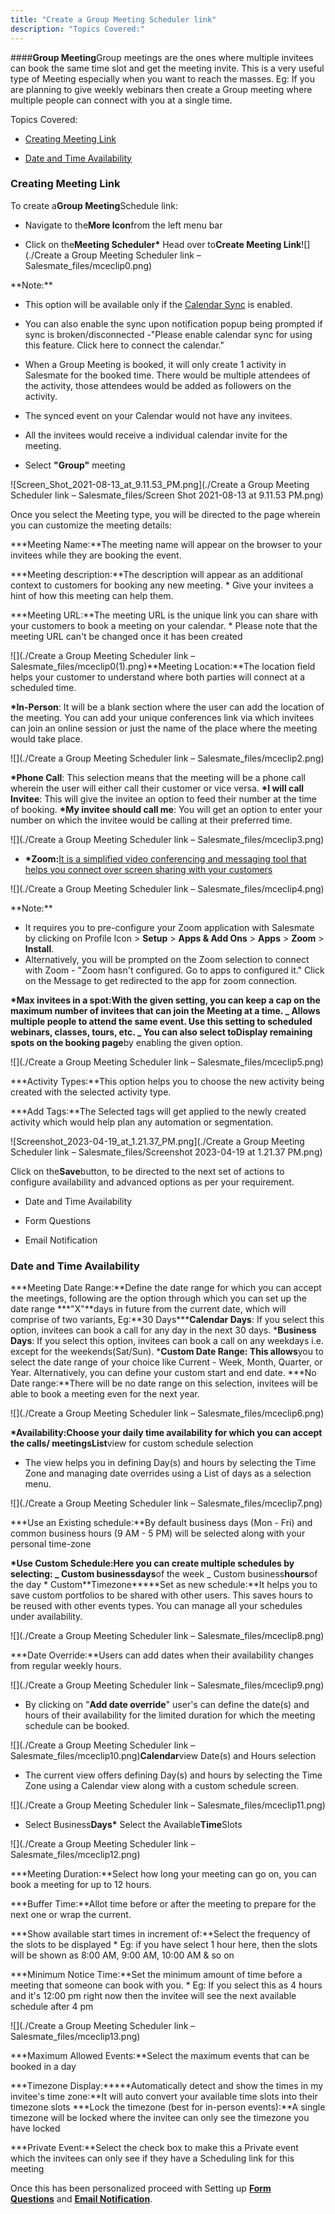 ```yaml
---
title: "Create a Group Meeting Scheduler link"
description: "Topics Covered:"
---
```


####**Group Meeting**Group meetings are the ones where multiple invitees can book the same time slot and get the meeting invite. This is a very useful type of Meeting especially when you want to reach the masses. Eg: If you are planning to give weekly webinars then create a Group meeting where multiple people can connect with you at a single time.

Topics Covered:

- [Creating Meeting Link](https://support.salesmate.io/hc/en-us/articles/4405390553613#h_01HXBW66RCD7BM4S2ZXGX72RPD)

- [Date and Time Availability](https://support.salesmate.io/hc/en-us/articles/4405390553613#h_01HXBW4Q7MNCRZ2MD4VBAPC0T0)

### Creating Meeting Link

To create a**Group Meeting**Schedule link:

- Navigate to the**More Icon**from the left menu bar

- Click on the**Meeting Scheduler\*** Head over to**Create Meeting Link**![](./Create a Group Meeting Scheduler link – Salesmate_files/mceclip0.png)

<Note>
**Note:**

- This option will be available only if the [Calendar Sync](https://support.salesmate.io/hc/en-us/articles/4405390306189) is enabled.

- You can also enable the sync upon notification popup being prompted if sync is broken/disconnected -"Please enable calendar sync for using this feature. Click here to connect the calendar."

- When a Group Meeting is booked, it will only create 1 activity in Salesmate for the booked time. There would be multiple attendees of the activity, those attendees would be added as followers on the activity.

- The synced event on your Calendar would not have any invitees.

- All the invitees would receive a individual calendar invite for the meeting.

- Select **"Group"** meeting

</Note>

![Screen_Shot_2021-08-13_at_9.11.53_PM.png](./Create a Group Meeting Scheduler link – Salesmate_files/Screen Shot 2021-08-13 at 9.11.53 PM.png)

Once you select the Meeting type, you will be directed to the page wherein you can customize the meeting details:

**\*Meeting Name:**The meeting name will appear on the browser to your invitees while they are booking the event.

**\*Meeting description:**The description will appear as an additional context to customers for booking any new meeting. \* Give your invitees a hint of how this meeting can help them.

**\*Meeting URL:**The meeting URL is the unique link you can share with your customers to book a meeting on your calendar. \* Please note that the meeting URL can't be changed once it has been created

![](./Create a Group Meeting Scheduler link – Salesmate_files/mceclip0(1).png)**Meeting Location:**The location field helps your customer to understand where both parties will connect at a scheduled time.

**\*In-Person**: It will be a blank section where the user can add the location of the meeting. You can add your unique conferences link via which invitees can join an online session or just the name of the place where the meeting would take place.

![](./Create a Group Meeting Scheduler link – Salesmate_files/mceclip2.png)

**\*Phone Call**: This selection means that the meeting will be a phone call wherein the user will either call their customer or vice versa.
**\*I will call Invitee**: This will give the invitee an option to feed their number at the time of booking.
**\*My invitee should call me**: You will get an option to enter your number on which the invitee would be calling at their preferred time.

![](./Create a Group Meeting Scheduler link – Salesmate_files/mceclip3.png)

- **\*Zoom:**[It is a simplified video conferencing and messaging tool that helps you connect over screen sharing with your customers](https://support.salesmate.io/hc/en-us/articles/4406507771661)

![](./Create a Group Meeting Scheduler link – Salesmate_files/mceclip4.png)

<Note>
**Note:**

- It requires you to pre-configure your Zoom application with Salesmate by clicking on Profile Icon > **Setup** > **Apps & Add Ons** > **Apps** > **Zoom** > **Install**.
- Alternatively, you will be prompted on the Zoom selection to connect with Zoom - "Zoom hasn't configured. Go to apps to configured it." Click on the Message to get redirected to the app for zoom connection.
</Note>

**\*Max invitees in a spot:**With the given setting, you can keep a cap on the maximum number of invitees that can join the Meeting at a time.
_ Allows multiple people to attend the same event. Use this setting to scheduled webinars, classes, tours, etc.
_ You can also select to**Display remaining spots on the booking page**by enabling the given option.

![](./Create a Group Meeting Scheduler link – Salesmate_files/mceclip5.png)

**\*Activity Types:**This option helps you to choose the new activity being created with the selected activity type.

**\*Add Tags:**The Selected tags will get applied to the newly created activity which would help plan any automation or segmentation.

![Screenshot_2023-04-19_at_1.21.37_PM.png](./Create a Group Meeting Scheduler link – Salesmate_files/Screenshot 2023-04-19 at 1.21.37 PM.png)

Click on the**Save**button, to be directed to the next set of actions to configure availability and advanced options as per your requirement.

- Date and Time Availability

- Form Questions

- Email Notification

### Date and Time Availability

**\*Meeting Date Range:**Define the date range for which you can accept the meetings, following are the option through which you can set up the date range
**\*"X"**days in future from the current date, which will comprise of two variants, Eg:**30 Days\*\*\***Calendar Days**: If you select this option, invitees can book a call for any day in the next 30 days. \***Business Days**: If you select this option, invitees can book a call on any weekdays i.e. except for the weekends(Sat/Sun). \***Custom Date Range: This allows**you to select the date range of your choice like Current - Week, Month, Quarter, or Year. Alternatively, you can define your custom start and end date. \***No Date range:\*\*There will be no date range on this selection, invitees will be able to book a meeting even for the next year.

![](./Create a Group Meeting Scheduler link – Salesmate_files/mceclip6.png)

**\*Availability:**Choose your daily time availability for which you can accept the calls/ meetings**List**view for custom schedule selection

- The view helps you in defining Day(s) and hours by selecting the Time Zone and managing date overrides using a List of days as a selection menu.

![](./Create a Group Meeting Scheduler link – Salesmate_files/mceclip7.png)

**\*Use an Existing schedule:**By default business days (Mon - Fri) and common business hours (9 AM - 5 PM) will be selected along with your personal time-zone

**\*Use Custom Schedule:**Here you can create multiple schedules by selecting:
_ Custom business**days**of the week
_ Custom business**hours**of the day \* Custom**Timezone\*\*\***Set as new schedule:\*\*It helps you to save custom portfolios to be shared with other users. This saves hours to be reused with other events types. You can manage all your schedules under availability.

![](./Create a Group Meeting Scheduler link – Salesmate_files/mceclip8.png)

**\*Date Override:**Users can add dates when their availability changes from regular weekly hours.

![](./Create a Group Meeting Scheduler link – Salesmate_files/mceclip9.png)

- By clicking on "**Add date override**" user's can define the date(s) and hours of their availability for the limited duration for which the meeting schedule can be booked.

![](./Create a Group Meeting Scheduler link – Salesmate_files/mceclip10.png)**Calendar**view Date(s) and Hours selection

- The current view offers defining Day(s) and hours by selecting the Time Zone using a Calendar view along with a custom schedule screen.

![](./Create a Group Meeting Scheduler link – Salesmate_files/mceclip11.png)

- Select Business**Days\*** Select the Available**Time**Slots

![](./Create a Group Meeting Scheduler link – Salesmate_files/mceclip12.png)

**\*Meeting Duration:**Select how long your meeting can go on, you can book a meeting for up to 12 hours.

**\*Buffer Time:**Allot time before or after the meeting to prepare for the next one or wrap the current.

**\*Show available start times in increment of:**Select the frequency of the slots to be displayed \* Eg: if you have select 1 hour here, then the slots will be shown as 8:00 AM, 9:00 AM, 10:00 AM & so on

**\*Minimum Notice Time:**Set the minimum amount of time before a meeting that someone can book with you. \* Eg: If you select this as 4 hours and it's 12:00 pm right now then the invitee will see the next available schedule after 4 pm

![](./Create a Group Meeting Scheduler link – Salesmate_files/mceclip13.png)

**\*Maximum Allowed Events:**Select the maximum events that can be booked in a day

**\*Timezone Display:\*\*\***Automatically detect and show the times in my invitee's time zone:**It will auto convert your available time slots into their timezone slots \***Lock the timezone (best for in-person events):\*\*A single timezone will be locked where the invitee can only see the timezone you have locked

**\*Private Event:**Select the check box to make this a Private event which the invitees can only see if they have a Scheduling link for this meeting

Once this has been personalized proceed with Setting up [**Form Questions**](https://support.salesmate.io/hc/en-us/articles/4405400576525) and [**Email Notification**](https://support.salesmate.io/hc/en-us/articles/4405400597133).
